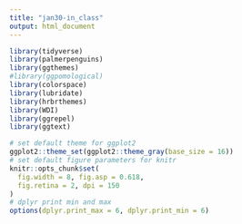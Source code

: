 ```yaml
---
title: "jan30-in_class"
output: html_document
---
```


```r

library(tidyverse)
library(palmerpenguins)
library(ggthemes)
#library(ggpomological)
library(colorspace)
library(lubridate)
library(hrbrthemes)
library(WDI)
library(ggrepel)
library(ggtext)

# set default theme for ggplot2
ggplot2::theme_set(ggplot2::theme_gray(base_size = 16))
# set default figure parameters for knitr
knitr::opts_chunk$set(
  fig.width = 8, fig.asp = 0.618,
  fig.retina = 2, dpi = 150
)
# dplyr print min and max
options(dplyr.print_max = 6, dplyr.print_min = 6)

```

